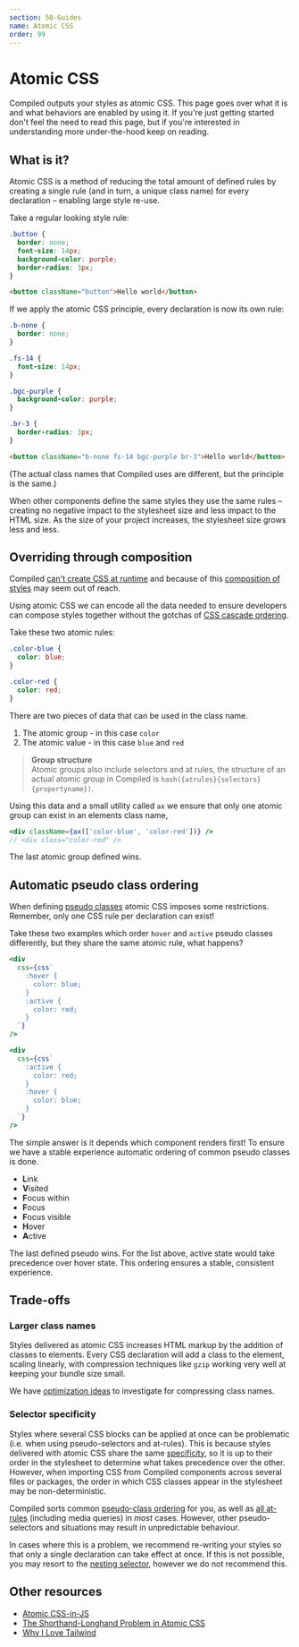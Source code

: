 ```yaml
---
section: 50-Guides
name: Atomic CSS
order: 99
---
```


# Atomic CSS

Compiled outputs your styles as atomic CSS.
This page goes over what it is and what behaviors are enabled by using it.
If you're just getting started don't feel the need to read this page,
but if you're interested in understanding more under-the-hood keep on reading.

## What is it?

Atomic CSS is a method of reducing the total amount of defined rules by creating a single rule (and in turn, a unique class name) for every declaration – enabling large style re-use.

Take a regular looking style rule:

```css
.button {
  border: none;
  font-size: 14px;
  background-color: purple;
  border-radius: 3px;
}
```

```html
<button className="button">Hello world</button>
```

If we apply the atomic CSS principle, every declaration is now its own rule:

```css
.b-none {
  border: none;
}

.fs-14 {
  font-size: 14px;
}

.bgc-purple {
  background-color: purple;
}

.br-3 {
  border-radius: 3px;
}
```

```html
<button className="b-none fs-14 bgc-purple br-3">Hello world</button>
```

(The actual class names that Compiled uses are different, but the principle is the same.)

When other components define the same styles they use the same rules – creating no negative impact to the stylesheet size and less impact to the HTML size. As the size of your project increases, the stylesheet size grows less and less.

## Overriding through composition

Compiled [can't create CSS at runtime](/limitations) and because of this [composition of styles](/composition) may seem out of reach.

Using atomic CSS we can encode all the data needed to ensure developers can compose styles together without the gotchas of [CSS cascade ordering](https://developer.mozilla.org/en-US/docs/Learn/CSS/Building_blocks/Cascade_and_inheritance).

Take these two atomic rules:

```css
.color-blue {
  color: blue;
}

.color-red {
  color: red;
}
```

There are two pieces of data that can be used in the class name.

1. The atomic group - in this case `color`
1. The atomic value - in this case `blue` and `red`

> **Group structure** <br /> Atomic groups also include selectors and at rules,
> the structure of an actual atomic group in Compiled is `hash({atrules}{selectors}{propertyname})`.

Using this data and a small utility called `ax` we ensure that only one atomic group can exist in an elements class name,

```jsx
<div className={ax(['color-blue', 'color-red'])} />
// <div class="color-red" />
```

The last atomic group defined wins.

## Automatic pseudo class ordering

When defining [pseudo classes](https://developer.mozilla.org/en-US/docs/Web/CSS/Pseudo-classes) atomic CSS imposes some restrictions.
Remember,
only one CSS rule per declaration can exist!

Take these two examples which order `hover` and `active` pseudo classes differently,
but they share the same atomic rule,
what happens?

```jsx
<div
  css={css`
    :hover {
      color: blue;
    }
    :active {
      color: red;
    }
  `}
/>
```

```jsx
<div
  css={css`
    :active {
      color: red;
    }
    :hover {
      color: blue;
    }
  `}
/>
```

The simple answer is it depends which component renders first!
To ensure we have a stable experience automatic ordering of common pseudo classes is done.

- **L**ink
- **V**isited
- **F**ocus within
- **F**ocus
- **F**ocus visible
- **H**over
- **A**ctive

The last defined pseudo wins.
For the list above,
active state would take precedence over hover state.
This ordering ensures a stable,
consistent experience.

## Trade-offs

### Larger class names

Styles delivered as atomic CSS increases HTML markup by the addition of classes to elements.
Every CSS declaration will add a class to the element,
scaling linearly,
with compression techniques like `gzip` working very well at keeping your bundle size small.

We have [optimization ideas](https://github.com/atlassian-labs/compiled/issues/335) to investigate for compressing class names.

### Selector specificity

Styles where several CSS blocks can be applied at once can be problematic (i.e. when using pseudo-selectors and at-rules). This is because styles delivered with atomic CSS share the same [specificity](https://developer.mozilla.org/en-US/docs/Web/CSS/Specificity),
so it is up to their order in the stylesheet to determine what takes precedence over the other.  However, when importing CSS from Compiled components across several files or packages, the order in which CSS classes appear in the stylesheet may be non-deterministic.

Compiled sorts common [pseudo-class ordering](#ordered-pseudos) for you, as well as [all at-rules](/limitations#overlapping-styles) (including media queries) in *most* cases. However, other pseudo-selectors and situations may result in unpredictable behaviour.

In cases where this is a problem, we recommend re-writing your styles so that only a single declaration can take effect at once. If this is not possible, you may resort to the [nesting selector](/writing-css#nesting-selector), however we do not recommend this.

## Other resources

- [Atomic CSS-in-JS](https://sebastienlorber.com/atomic-css-in-js)
- [The Shorthand-Longhand Problem in Atomic CSS](https://weser.io/blog/the-shorthand-longhand-problem-in-atomic-css)
- [Why I Love Tailwind](https://mxstbr.com/thoughts/tailwind/)
